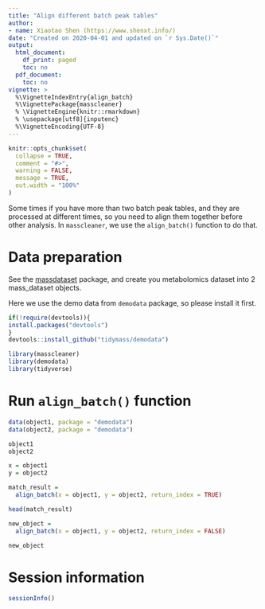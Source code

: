 ```yaml
---
title: "Align different batch peak tables"
author:
- name: Xiaotao Shen (https://www.shenxt.info/)
date: "Created on 2020-04-01 and updated on `r Sys.Date()`"
output:
  html_document:
    df_print: paged
    toc: no
  pdf_document:
    toc: no
vignette: >
  %\VignetteIndexEntry{align_batch}
  %\VignettePackage{masscleaner}
  % \VignetteEngine{knitr::rmarkdown}
  % \usepackage[utf8]{inputenc}
  %\VignetteEncoding{UTF-8}
---
```


```r
knitr::opts_chunk$set(
  collapse = TRUE,
  comment = "#>",
  warning = FALSE,
  message = TRUE,
  out.width = "100%"
)
```

Some times if you have more than two batch peak tables, and they are processed at different times, so you need to align them together before other analysis. In `masscleaner`, we use the `align_batch()` function to do that.

# **Data preparation**

See the [massdataset](https://tidymass.github.io/massdataset/) package, and create you metabolomics dataset into 2 mass_dataset objects.

Here we use the demo data from `demodata` package, so please install it first.

```r
if(!require(devtools)){
install.packages("devtools")
}
devtools::install_github("tidymass/demodata")
```


```r
library(masscleaner)
library(demodata)
library(tidyverse)
```


# **Run `align_batch()` function**

```r
data(object1, package = "demodata")
data(object2, package = "demodata")

object1
object2

x = object1
y = object2

match_result =
  align_batch(x = object1, y = object2, return_index = TRUE)

head(match_result)

new_object =
  align_batch(x = object1, y = object2, return_index = FALSE)

new_object
```


# **Session information**

```r
sessionInfo()
```







